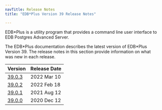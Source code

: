 ```yaml
---
navTitle: Release Notes
title: "EDB*Plus Version 39 Release Notes"

---
```


EDB\*Plus is a utility program that provides a command line user interface to EDB Postgres Advanced Server.

The EDB\*Plus documentation describes the latest version of EDB\*Plus Version 39. The release notes in this section provide information on what was new in each release. 

| Version                                | Release Date |                        
| -------------------------------------- | ------------ |  
| [39.0.3](07_edbplus39.03_rel_notes.mdx)| 2022 Mar 10  | 
| [39.0.2](08_edbplus39.02_rel_notes.mdx)| 2022 Feb 18  | 
| [39.0.1](09_edbplus39.01_rel_notes.mdx)| 2021 Aug 12  | 
| [39.0.0](10_edbplus39.00_rel_notes.mdx)| 2020 Dec 12  | 